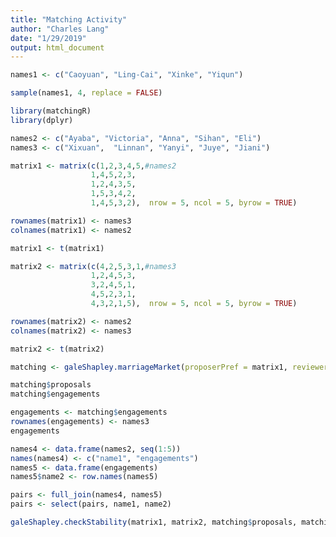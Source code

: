 ```yaml
---
title: "Matching Activity"
author: "Charles Lang"
date: "1/29/2019"
output: html_document
---
```


```r
names1 <- c("Caoyuan", "Ling-Cai", "Xinke", "Yiqun")

sample(names1, 4, replace = FALSE)
```
```r
library(matchingR)
library(dplyr)

names2 <- c("Ayaba", "Victoria", "Anna", "Sihan", "Eli")
names3 <- c("Xixuan",  "Linnan", "Yanyi", "Juye", "Jiani")

matrix1 <- matrix(c(1,2,3,4,5,#names2
                  1,4,5,2,3,
                  1,2,4,3,5,
                  1,5,3,4,2,
                  1,4,5,3,2),  nrow = 5, ncol = 5, byrow = TRUE)

rownames(matrix1) <- names3
colnames(matrix1) <- names2

matrix1 <- t(matrix1)

matrix2 <- matrix(c(4,2,5,3,1,#names3
                  1,2,4,5,3,
                  3,2,4,5,1,
                  4,5,2,3,1,
                  4,3,2,1,5),  nrow = 5, ncol = 5, byrow = TRUE)

rownames(matrix2) <- names2
colnames(matrix2) <- names3

matrix2 <- t(matrix2)

matching <- galeShapley.marriageMarket(proposerPref = matrix1, reviewerPref = matrix2)

matching$proposals
matching$engagements

engagements <- matching$engagements
rownames(engagements) <- names3
engagements

names4 <- data.frame(names2, seq(1:5))
names(names4) <- c("name1", "engagements")
names5 <- data.frame(engagements)
names5$name2 <- row.names(names5)

pairs <- full_join(names4, names5)
pairs <- select(pairs, name1, name2)

galeShapley.checkStability(matrix1, matrix2, matching$proposals, matching$engagements)
```

